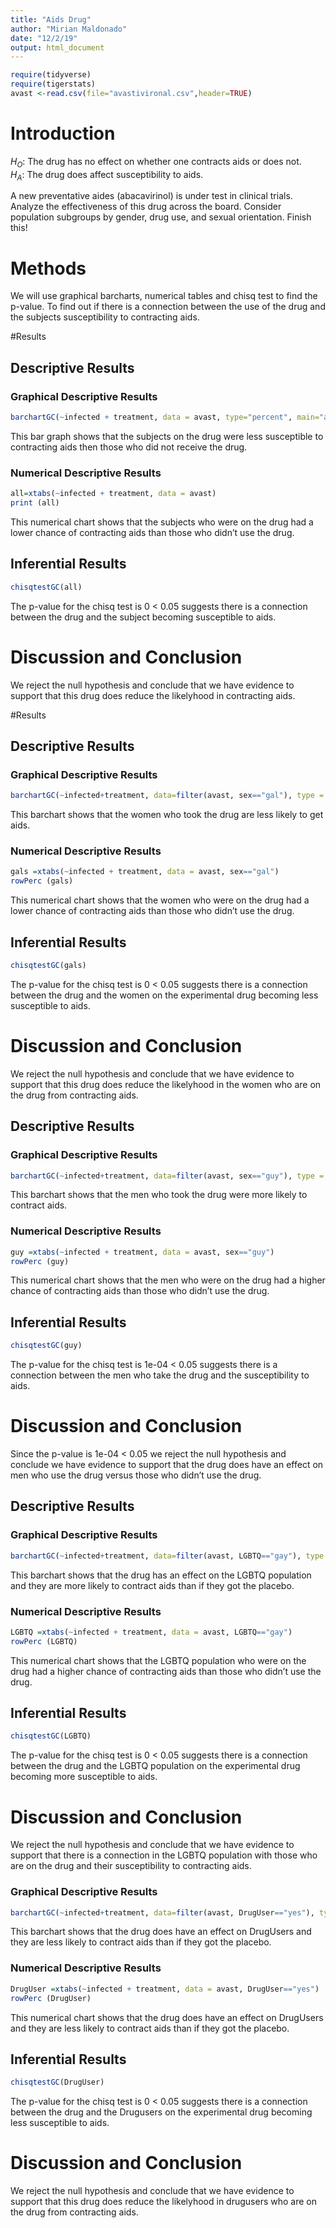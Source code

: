 ---
title: "Aids Drug"
author: "Mirian Maldonado"
date: "12/2/19"
output: html_document
---

```{r include=FALSE,echo=FALSE}
require(tidyverse)
require(tigerstats)
avast <-read.csv(file="avastivironal.csv",header=TRUE)
```

# Introduction

<!--In this section you explain what you are trying to show.  Where did the data come from?  What is the research or other question you are trying to answer?.  If you skimp in this section expect to be marked down in your grade. Paint a picture of the project a couple of paragraphs is expected!-->
$H_O$: The drug has no effect on whether one contracts aids or does not.  
$H_A$: The drug does affect susceptibility to aids.

A new  preventative aides (abacavirinol) is under test in clinical trials. Analyze the effectiveness of this drug across the board. Consider population subgroups by gender, drug use, and sexual orientation. Finish this!

# Methods

<!--Decide on your methods:  use "variable analysis" or other appropriate descriptors.  Make sure to choose at least one graphical method and at least one numerical method. Discuss what data manipulations may be needed for example subsetting or other binning procedures and what sort of graphical displays and inferential tools will be used!-->

We will use graphical barcharts, numerical tables and chisq test to find the p-value. To find out if there is a connection between the use of the drug and the subjects susceptibility to contracting aids.

#Results

<!--Divide this section into two sub-sections:  One for your descriptive  results and one for your inferential results.!-->

## Descriptive Results


### Graphical Descriptive Results

<!--Graphical results here.  Make sure to show your code.  Provide appropriate labels for axes, giving units if possible, and provide a good title for the graph, too.  Use the graphical results to describe the patterns if any that exist in the data as focused toward the research question. Bottom line is to explain the features of the graph that are relevant to conforming or departing to what is expected by your null hypothesis !-->

```{r}
barchartGC(~infected + treatment, data = avast, type="percent", main="all")
```

This bar graph shows that the subjects on the drug were less susceptible to contracting aids then those who did not receive the drug.

### Numerical Descriptive Results

<!--Numerical results go here. Use the numerical results to describe the patterns if any that exist in the data as focused toward the research question!-->

```{r}
all=xtabs(~infected + treatment, data = avast)
print (all)
```

This numerical chart shows that the subjects who were on the drug had a lower chance of contracting aids than those who didn't use the drug.

## Inferential Results

<!--State hypothesis clearly.  Make sure your discussion of the inferential test covers all the aspects that the test output produces, such as test statistic, p-value etc.  Make a decision about the null hypothesis, explain the assumptions on which the selected test/procedure was based, and why the chosen procedure satisfys the assumptions and is appropriate to answer the research question!-->

```{r}
chisqtestGC(all)
```

The p-value for the chisq test is 0 < 0.05 suggests there is a connection between the drug and the subject becoming susceptible to aids.

# Discussion and Conclusion

<!--Discussion and conclusion here.  If you found a relationship be sure to consider whether the relationship occurs because one of the variavbles causes the other, or whether they perhasps are related for some other reason.  Watch the chapter 6 videos from the GeorgeTown videos collection.!-->

We reject the null hypothesis and conclude that we have evidence to support that this drug does reduce the likelyhood in contracting aids.

#Results

<!--Divide this section into two sub-sections:  One for your descriptive  results and one for your inferential results.!-->







## Descriptive Results


### Graphical Descriptive Results

<!--Graphical results here.  Make sure to show your code.  Provide appropriate labels for axes, giving units if possible, and provide a good title for the graph, too.  Use the graphical results to describe the patterns if any that exist in the data as focused toward the research question. Bottom line is to explain the features of the graph that are relevant to conforming or departing to what is expected by your null hypothesis !-->

```{r}
barchartGC(~infected+treatment, data=filter(avast, sex=="gal"), type = "percent",main="gal")
```

This barchart shows that the women who took the drug are less likely to get aids.

### Numerical Descriptive Results

<!--Numerical results go here. Use the numerical results to describe the patterns if any that exist in the data as focused toward the research question!-->

```{r}
gals =xtabs(~infected + treatment, data = avast, sex=="gal")
rowPerc (gals)
```

This numerical chart shows that the women who were on the drug had a lower chance of contracting aids than those who didn't use the drug.

## Inferential Results

<!--State hypothesis clearly.  Make sure your discussion of the inferential test covers all the aspects that the test output produces, such as test statistic, p-value etc.  Make a decision about the null hypothesis, explain the assumptions on which the selected test/procedure was based, and why the chosen procedure satisfys the assumptions and is appropriate to answer the research question!-->

```{r}
chisqtestGC(gals)
```

The p-value for the chisq test is 0 < 0.05 suggests there is a connection between the drug and the women on the experimental drug becoming less susceptible to aids.

# Discussion and Conclusion

We reject the null hypothesis and conclude that we have evidence to support that this drug does reduce the likelyhood in the women who are on the drug from contracting aids.

<!--Discussion and conclusion here.  If you found a relationship be sure to consider whether the relationship occurs because one of the variavbles causes the other, or whether they perhasps are related for some other reason.  Watch the chapter 6 videos from the GeorgeTown videos collection.!-->







## Descriptive Results


### Graphical Descriptive Results

<!--Graphical results here.  Make sure to show your code.  Provide appropriate labels for axes, giving units if possible, and provide a good title for the graph, too.  Use the graphical results to describe the patterns if any that exist in the data as focused toward the research question. Bottom line is to explain the features of the graph that are relevant to conforming or departing to what is expected by your null hypothesis !-->

```{r}
barchartGC(~infected+treatment, data=filter(avast, sex=="guy"), type = "percent", main="guy")
```

This barchart shows that the men who took the drug were more likely to contract aids.

### Numerical Descriptive Results

<!--Numerical results go here. Use the numerical results to describe the patterns if any that exist in the data as focused toward the research question!-->

```{r}
guy =xtabs(~infected + treatment, data = avast, sex=="guy")
rowPerc (guy)
```

This numerical chart shows that the men who were on the drug had a higher chance of contracting aids than those who didn't use the drug.

## Inferential Results

<!--State hypothesis clearly.  Make sure your discussion of the inferential test covers all the aspects that the test output produces, such as test statistic, p-value etc.  Make a decision about the null hypothesis, explain the assumptions on which the selected test/procedure was based, and why the chosen procedure satisfys the assumptions and is appropriate to answer the research question!-->

```{r}
chisqtestGC(guy)
```

The p-value for the chisq test is 1e-04 < 0.05 suggests there is a connection between the men who take the drug and the susceptibility to aids.

# Discussion and Conclusion

Since the p-value is 1e-04 < 0.05 we reject the null hypothesis and conclude we have evidence to support that the drug does have an effect on men who use the drug versus those who didn't use the drug.

<!--Discussion and conclusion here.  If you found a relationship be sure to consider whether the relationship occurs because one of the variavbles causes the other, or whether they perhasps are related for some other reason.  Watch the chapter 6 videos from the GeorgeTown videos collection.!-->






## Descriptive Results


### Graphical Descriptive Results

<!--Graphical results here.  Make sure to show your code.  Provide appropriate labels for axes, giving units if possible, and provide a good title for the graph, too.  Use the graphical results to describe the patterns if any that exist in the data as focused toward the research question. Bottom line is to explain the features of the graph that are relevant to conforming or departing to what is expected by your null hypothesis !-->

```{r}
barchartGC(~infected+treatment, data=filter(avast, LGBTQ=="gay"), type = "percent", main="LGBTQ")
```

This barchart shows that the drug has an effect on the LGBTQ population and they are more likely to contract aids than if they got the placebo.

### Numerical Descriptive Results

<!--Numerical results go here. Use the numerical results to describe the patterns if any that exist in the data as focused toward the research question!-->

```{r}
LGBTQ =xtabs(~infected + treatment, data = avast, LGBTQ=="gay")
rowPerc (LGBTQ)
```

This numerical chart shows that the LGBTQ population who were on the drug had a higher chance of contracting aids than those who didn't use the drug.

## Inferential Results

<!--State hypothesis clearly.  Make sure your discussion of the inferential test covers all the aspects that the test output produces, such as test statistic, p-value etc.  Make a decision about the null hypothesis, explain the assumptions on which the selected test/procedure was based, and why the chosen procedure satisfys the assumptions and is appropriate to answer the research question!-->

```{r}
chisqtestGC(LGBTQ)
```

The p-value for the chisq test is 0 < 0.05 suggests there is a connection between the drug and the LGBTQ population on the experimental drug becoming more susceptible to aids.

# Discussion and Conclusion

We reject the null hypothesis and conclude that we have evidence to support that there is a connection in the LGBTQ population with those who are on the drug and their susceptibility to contracting aids.

<!--Discussion and conclusion here.  If you found a relationship be sure to consider whether the relationship occurs because one of the variavbles causes the other, or whether they perhasps are related for some other reason.  Watch the chapter 6 videos from the GeorgeTown videos collection.!-->







### Graphical Descriptive Results

<!--Graphical results here.  Make sure to show your code.  Provide appropriate labels for axes, giving units if possible, and provide a good title for the graph, too.  Use the graphical results to describe the patterns if any that exist in the data as focused toward the research question. Bottom line is to explain the features of the graph that are relevant to conforming or departing to what is expected by your null hypothesis !-->

```{r}
barchartGC(~infected+treatment, data=filter(avast, DrugUser=="yes"), type = "percent", main="DrugUser")
```

This barchart shows that the drug does have an effect on DrugUsers and they are less likely to  contract aids than if they got the placebo.

### Numerical Descriptive Results

<!--Numerical results go here. Use the numerical results to describe the patterns if any that exist in the data as focused toward the research question!-->

```{r}
DrugUser =xtabs(~infected + treatment, data = avast, DrugUser=="yes")
rowPerc (DrugUser)
```

This numerical chart shows that the drug does have an effect on DrugUsers and they are less likely to contract aids than if they got the placebo.

## Inferential Results

<!--State hypothesis clearly.  Make sure your discussion of the inferential test covers all the aspects that the test output produces, such as test statistic, p-value etc.  Make a decision about the null hypothesis, explain the assumptions on which the selected test/procedure was based, and why the chosen procedure satisfys the assumptions and is appropriate to answer the research question!-->

```{r}
chisqtestGC(DrugUser)
```

The p-value for the chisq test is 0 < 0.05 suggests there is a connection between the drug and the Drugusers on the experimental drug becoming less susceptible to aids.

# Discussion and Conclusion

We reject the null hypothesis and conclude that we have evidence to support that this drug does reduce the likelyhood in drugusers who are on the drug from contracting aids.

<!--Discussion and conclusion here.  If you found a relationship be sure to consider whether the relationship occurs because one of the variavbles causes the other, or whether they perhasps are related for some other reason.  Watch the chapter 6 videos from the GeorgeTown videos collection.!-->